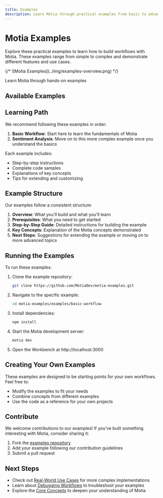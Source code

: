```yaml
---
title: Examples
description: Learn Motia through practical examples from basic to advanced
---
```


# Motia Examples

Explore these practical examples to learn how to build workflows with Motia. These examples range from simple to complex and demonstrate different features and use cases.

<div className="my-8">
  {/* ![Motia Examples](../img/examples-overview.png) */}
  <p className="text-center text-sm text-gray-500 mt-2">Learn Motia through hands-on examples</p>
</div>

## Available Examples

<Cards>
  <Card
    title="Basic Workflow"
    href="/docs/examples/basic-workflow"
    description="A simple end-to-end example that demonstrates the core concepts of Motia, including steps, events, and flows"
    icon="workflow"
  />
  <Card
    title="Sentiment Analysis"
    href="/docs/examples/sentiment-analysis"
    description="A more advanced example that uses AI to analyze sentiment in text, demonstrating integration with external services"
    icon="brain"
  />
</Cards>

## Learning Path

We recommend following these examples in order:

1. **Basic Workflow**: Start here to learn the fundamentals of Motia
2. **Sentiment Analysis**: Move on to this more complex example once you understand the basics

Each example includes:

- Step-by-step instructions
- Complete code samples
- Explanations of key concepts
- Tips for extending and customizing

## Example Structure

Our examples follow a consistent structure:

1. **Overview**: What you'll build and what you'll learn
2. **Prerequisites**: What you need to get started
3. **Step-by-Step Guide**: Detailed instructions for building the example
4. **Key Concepts**: Explanation of the Motia concepts demonstrated
5. **Next Steps**: Suggestions for extending the example or moving on to more advanced topics

## Running the Examples

To run these examples:

1. Clone the example repository:
   ```bash
   git clone https://github.com/MotiaDev/motia-examples.git
   ```

2. Navigate to the specific example:
   ```bash
   cd motia-examples/examples/basic-workflow
   ```

3. Install dependencies:
   ```bash
   npm install
   ```

4. Start the Motia development server:
   ```bash
   motia dev
   ```

5. Open the Workbench at http://localhost:3000

## Creating Your Own Examples

These examples are designed to be starting points for your own workflows. Feel free to:

- Modify the examples to fit your needs
- Combine concepts from different examples
- Use the code as a reference for your own projects

## Contribute

We welcome contributions to our examples! If you've built something interesting with Motia, consider sharing it:

1. Fork the [examples repository](https://github.com/MotiaDev/motia-examples)
2. Add your example following our contribution guidelines
3. Submit a pull request

## Next Steps

- Check out [Real-World Use Cases](/docs/real-world-use-cases) for more complex implementations
- Learn about [Debugging Workflows](/docs/workbench/debugging-workflows) to troubleshoot your examples
- Explore the [Core Concepts](/docs/concepts) to deepen your understanding of Motia
